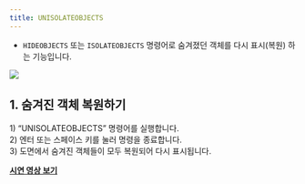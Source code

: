 ```yaml
---
title: UNISOLATEOBJECTS
---
```



[image1]: ../../../../../assets/images/commands/unisolateobjects/image1.png

* `HIDEOBJECTS` 또는 `ISOLATEOBJECTS` 명령어로 숨겨졌던 객체를 다시 표시(복원) 하는 기능입니다.

![][image1]

## **1\. 숨겨진 객체 복원하기**

1\) “UNISOLATEOBJECTS” 명령어를 실행합니다.  
2\) 엔터 또는 스페이스 키를 눌러 명령을 종료합니다.  
3\) 도면에서 숨겨진 객체들이 모두 복원되어 다시 표시됩니다.

[**<Icon name="youtube" class="emoji"/> 시연 영상 보기**](https://youtu.be/5DaArWtJ6Aw) 